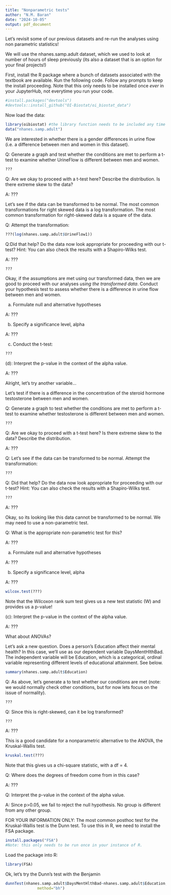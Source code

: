 ```yaml
---
title: "Nonparametric tests"
author: "N.M. Baran"
date: "2024-10-05"
output: pdf_document
---
```


Let's revisit some of our previous datasets and re-run the analyses using non parametric statistics!

We will use the nhanes.samp.adult dataset, which we used to look at number of hours of sleep previously (its also a dataset that is an option for your final projects!)

First, install the R package where a bunch of datasets associated with the textbook are available. Run the following code. Follow any prompts to keep the install proceeding. Note that this only needs to be installed once *ever* in your JupyterHub, not everytime you run your code.

```r
#install.packages("devtools")
#devtools::install_github("OI-Biostat/oi_biostat_data")
```

Now load the data:
```r
library(oibiostat) #the library function needs to be included any time you load a package into your workspace
data("nhanes.samp.adult")
```

We are interested in whether there is a gender differences in urine flow (i.e. a difference between men and women in this dataset).

Q: Generate a graph and test whether the conditions are met to perform a t-test to examine whether UrineFlow is different between men and women.  

```r
???
```

Q: Are we okay to proceed with a t-test here? Describe the distribution. Is there extreme skew to the data? 

A: ???


Let's see if the data can be transformed to be normal. 
The most common transformations for right skewed data is a log transformation. 
The most common transformation for right-skewed data is a square of the data. 

Q: Attempt the transformation:

```r
???(log(nhanes.samp.adult$UrineFlow1))
```

Q:Did that help? Do the data now look appropriate for proceeding with our t-test? Hint: You can also check the results with a Shapiro-Wilks test. 

A: ???

```r
???
```

Okay, if the assumptions are met using our transformed data, then we are good to proceed with our analyses *using the transformed data*. Conduct your hypothesis test to assess whether there is a difference in urine flow between men and women. 


(a) Formulate null and alternative hypotheses

A: ???

(b) Specify a significance level, alpha

A: ???

(c) Conduct the t-test:

```r
???
```

(d): Interpret the p-value in the context of the alpha value.

A: ???

##############################

Alright, let's try another variable...

Let's test if there is a difference in the concentration of the steroid hormone testosterone between men and women. 

Q: Generate a graph to test whether the conditions are met to perform a t-test to examine whether testosterone is different between men and women.  

```r
???
```

Q: Are we okay to proceed with a t-test here? Is there extreme skew to the data? Describe the distribution. 

A: ???

Q: Let's see if the data can be transformed to be normal. Attempt the transformation:

```r
???
```

Q: Did that help? Do the data now look appropriate for proceeding with our t-test? Hint: You can also check the results with a Shapiro-Wilks test. 

```r
???
```
A: ???


Okay, so its looking like this data cannot be transformed to be normal. We may need to use a non-parametric test. 

Q: What is the appropriate non-parametric test for this? 

A: ???

(a) Formulate null and alternative hypotheses

A: ???

(b) Specify a significance level, alpha

A: ???

```r
wilcox.test(???)
```
Note that the Wilcoxon rank sum test gives us a new test statistic (W) and provides us a p-value!

(c): Interpret the p-value in the context of the alpha value.

A: ???

############################

What about ANOVAs?

Let's ask a new question. Does a person's Education affect their mental health? In this case, we'll use as our dependent variable DaysMentHlthBad. The independent variable will be Education, which is a categorical, ordinal variable representing different levels of educational attainment. See below.

```r
summary(nhanes.samp.adult$Education)
```

Q: As above, let's generate a to test whether our conditions are met (note: we would normally check other conditions, but for now lets focus on the issue of normality). 

```r
???
```

Q: Since this is right-skewed, can it be log transformed?

```r
???
```
A: ???

This is a good candidate for a nonparametric alternative to the ANOVA, the Kruskal-Wallis test. 

```r
kruskal.test(???)
```
Note that this gives us a chi-square statistic, with a df = 4. 

Q: Where does the degrees of freedom come from in this case?

A: ???

Q: Interpret the p-value in the context of the alpha value.

A: Since p>0.05, we fail to reject the null hypothesis. No group is different from any other group. 

#########################

FOR YOUR INFORMATION ONLY:
The most common posthoc test for the Kruskal-Wallis test is the Dunn test. To use this in R, we need to install the FSA package. 

```r
install.packages("FSA")
#Note: this only needs to be run once in your instance of R. 
```

Load the package into R:
```r
library(FSA)
```
Ok, let's try the Dunn's test with the Benjamin
```r
dunnTest(nhanes.samp.adult$DaysMentHlthBad~nhanes.samp.adult$Education,
              method="bh")
```


